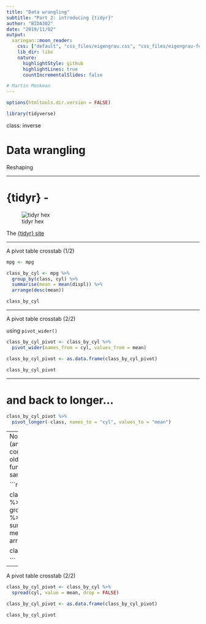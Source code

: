 ```yaml
---
title: "Data wrangling"
subtitle: "Part 2: introducing {tidyr}"
author: "BIDA302"
date: "2019/11/02"
output:
  xaringan::moon_reader:
    css: ["default", "css_files/eigengrau.css", "css_files/eigengrau-fonts.css"]    
    lib_dir: libs
    nature:
      highlightStyle: github
      highlightLines: true
      countIncrementalSlides: false

# Martin Monkman
---
```



```r
options(htmltools.dir.version = FALSE)

library(tidyverse)
```

class: inverse

# Data wrangling

Reshaping



---

# {tidyr} -

![tidyr hex](../img/tidyr_400.png)

The [{tidyr} site](https://tidyr.tidyverse.org/)


---

A pivot table crosstab (1/2)


```r

mpg <- mpg

class_by_cyl <- mpg %>%
  group_by(class, cyl) %>%
  summarise(mean = mean(displ)) %>%
  arrange(desc(mean))

class_by_cyl

```


---

A pivot table crosstab (2/2)

using `pivot_wider()`

```r
class_by_cyl_pivot <- class_by_cyl %>%
  pivot_wider(names_from = cyl, values_from = mean)

class_by_cyl_pivot <- as.data.frame(class_by_cyl_pivot)

class_by_cyl_pivot
```

---

# and back to longer...

```r
class_by_cyl_pivot %>%
  pivot_longer(-class, names_to = "cyl", values_to = "mean")

```


---
Note that spread() (and gather(), it's complement) are the older {tidyr} functions that do the same thing

```r

mpg <- mpg

class_by_cyl <- mpg %>%
  group_by(class, cyl) %>%
  summarise(mean = mean(displ)) %>%
  arrange(desc(mean))

class_by_cyl

```


---

A pivot table crosstab (2/2)


```r
class_by_cyl_pivot <- class_by_cyl %>%
  spread(cyl, value = mean, drop = FALSE)

class_by_cyl_pivot <- as.data.frame(class_by_cyl_pivot)

class_by_cyl_pivot
```



